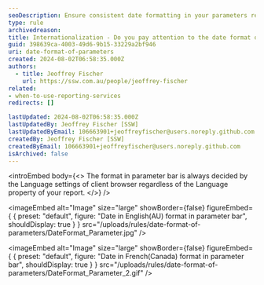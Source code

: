 ```yaml
---
seoDescription: Ensure consistent date formatting in your parameters regardless of browser settings for seamless internationalization.
type: rule
archivedreason:
title: Internationalization - Do you pay attention to the date format of your parameters?
guid: 398639ca-4003-49d6-9b15-33229a2bf946
uri: date-format-of-parameters
created: 2024-08-02T06:58:35.000Z
authors:
  - title: Jeoffrey Fischer
    url: https://ssw.com.au/people/jeoffrey-fischer
related:
- when-to-use-reporting-services
redirects: []

lastUpdated: 2024-08-02T06:58:35.000Z
lastUpdatedBy: Jeoffrey Fischer [SSW]
lastUpdatedByEmail: 106663901+jeoffreyfischer@users.noreply.github.com
createdBy: Jeoffrey Fischer [SSW]
createdByEmail: 106663901+jeoffreyfischer@users.noreply.github.com
isArchived: false
---
```


<introEmbed
  body={<>
The format in parameter bar is always decided by the Language settings of client browser regardless of the Language property of your report.
  </>}
/>

<imageEmbed
  alt="Image"
  size="large"
  showBorder={false}
  figureEmbed={ {
    preset: "default",
    figure: "Date in English(AU) format in parameter bar",
    shouldDisplay: true
  } }
  src="/uploads/rules/date-format-of-parameters/DateFormat_Parameter.jpg"
/>



<imageEmbed
  alt="Image"
  size="large"
  showBorder={false}
  figureEmbed={ {
    preset: "default",
    figure: "Date in French(Canada) format in parameter bar",
    shouldDisplay: true
  } }
  src="/uploads/rules/date-format-of-parameters/DateFormat_Parameter_2.gif"
/>
